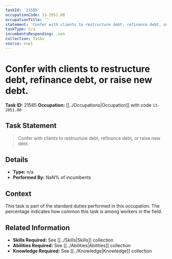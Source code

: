 ```yaml
---
taskId: '21585'
occupationCode: 13-2051.00
occupationTitle: ''
statement: 'Confer with clients to restructure debt, refinance debt, or raise new debt.'
taskType: n/a
incumbentsResponding: .nan
collection: Tasks
source: onet
---
```

# Confer with clients to restructure debt, refinance debt, or raise new debt.

**Task ID:** 21585
**Occupation:** [[../Occupations|Occupation]] with code `13-2051.00`

## Task Statement

> Confer with clients to restructure debt, refinance debt, or raise new debt.

## Details

- **Type:** n/a
- **Performed By:** NaN% of incumbents

## Context

This task is part of the standard duties performed in this occupation. The percentage indicates how common this task is among workers in the field.

## Related Information

- **Skills Required:** See [[../Skills|Skills]] collection
- **Abilities Required:** See [[../Abilities|Abilities]] collection
- **Knowledge Required:** See [[../Knowledge|Knowledge]] collection
